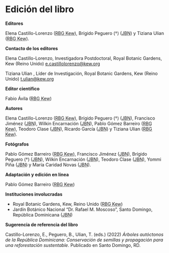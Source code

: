 # Edición del libro {.unnumbered}

**Editores**

Elena Castillo-Lorenzo (<abbr title="Royal Botanic Gardens Kew (El Real Jardín Botánico de Kew)">RBG Kew</abbr>), Brígido Peguero (†) (<abbr title="Jardín Botánico Nacional Dr. Rafael M. Moscoso">JBN</abbr>) y Tiziana Ulian (<abbr title="Royal Botanic Gardens Kew (El Real Jardín Botánico de Kew)">RBG Kew</abbr>).

**Contacto de los editores**

Elena Castillo-Lorenzo, Investigadora Postdoctoral, Royal Botanic Gardens, Kew (Reino Unido)
[e.castillolorenzo\@kew.org](mailto:e.castillolorenzo@kew.org){.email}

Tiziana Ulian , Líder de Investigación, Royal Botanic Gardens, Kew (Reino Unido)
[t.ulian\@kew.org](mailto:t.ulian@kew.org){.email}

**Editor científico**

Fabio Ávila (<abbr title="Royal Botanic Gardens Kew (El Real Jardín Botánico de Kew)">RBG Kew</abbr>)

**Autores**

Elena Castillo-Lorenzo (<abbr title="Royal Botanic Gardens Kew (El Real Jardín Botánico de Kew)">RBG Kew</abbr>), Brígido Peguero (†) (<abbr title="Jardín Botánico Nacional Dr. Rafael M. Moscoso">JBN</abbr>), Francisco Jiménez (<abbr title="Jardín Botánico Nacional Dr. Rafael M. Moscoso">JBN</abbr>), Wilkin Encarnación (<abbr title="Jardín Botánico Nacional Dr. Rafael M. Moscoso">JBN</abbr>), Pablo Gómez Barreiro (<abbr title="Royal Botanic Gardens Kew (El Real Jardín Botánico de Kew)">RBG Kew</abbr>), Teodoro Clase (<abbr title="Jardín Botánico Nacional Dr. Rafael M. Moscoso">JBN</abbr>), Ricardo García (<abbr title="Jardín Botánico Nacional Dr. Rafael M. Moscoso">JBN</abbr>) y Tiziana Ulian (<abbr title="Royal Botanic Gardens Kew (El Real Jardín Botánico de Kew)">RBG Kew</abbr>).

**Fotógrafos**

Pablo Gómez Barreiro (<abbr title="Royal Botanic Gardens Kew (El Real Jardín Botánico de Kew)">RBG Kew</abbr>), Francisco Jiménez (<abbr title="Jardín Botánico Nacional Dr. Rafael M. Moscoso">JBN</abbr>),  Brígido Peguero (†) (<abbr title="Jardín Botánico Nacional Dr. Rafael M. Moscoso">JBN</abbr>), Wilkin Encarnación (<abbr title="Jardín Botánico Nacional Dr. Rafael M. Moscoso">JBN</abbr>), Teodoro Clase (<abbr title="Jardín Botánico Nacional Dr. Rafael M. Moscoso">JBN</abbr>), Yommi Piña (<abbr title="Jardín Botánico Nacional Dr. Rafael M. Moscoso">JBN</abbr>) y María Caridad Novas (<abbr title="Jardín Botánico Nacional Dr. Rafael M. Moscoso">JBN</abbr>). 

**Adaptación y edición en línea**

Pablo Gómez Barreiro (<abbr title="Royal Botanic Gardens Kew (El Real Jardín Botánico de Kew)">RBG Kew</abbr>)

**Instituciones involucradas**

-   Royal Botanic Gardens, Kew, Reino Unido (<abbr title="Royal Botanic Gardens Kew (El Real Jardín Botánico de Kew)">RBG Kew</abbr>)
-   Jardín Botánico Nacional "Dr. Rafael M. Moscoso", Santo Domingo, República Dominicana (<abbr title="Jardín Botánico Nacional Dr. Rafael M. Moscoso">JBN</abbr>)

**Sugerencia de referencia del libro**

Castillo-Lorenzo, E., Peguero, B., Ulian, T. (eds.) (2022) *Árboles autóctonos de la República Dominicana: Conservación de semillas y propagación para una reforestación sustentable*. Publicado en Santo Domingo, RD.
